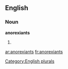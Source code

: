 
==English==

===Noun===
'''anorexiants'''

# {{plural of|[[anorexiant]]}}

[[Category:English plurals]]

[[ar:anorexiants]]
[[fr:anorexiants]]